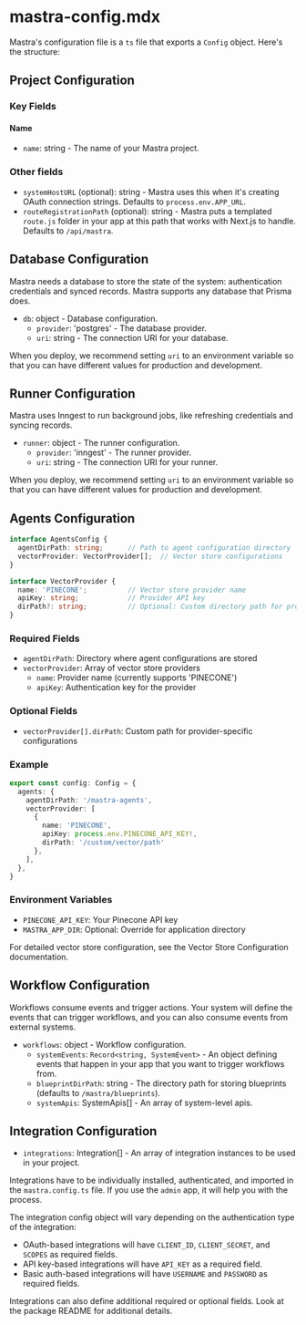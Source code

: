 # mastra-config.mdx

Mastra's configuration file is a `ts` file that exports a `Config` object. Here's the structure:

## Project Configuration

### Key Fields

#### Name

- `name`: string - The name of your Mastra project.

### Other fields

- `systemHostURL` (optional): string - Mastra uses this when it's creating OAuth connection strings. Defaults to `process.env.APP_URL`.
- `routeRegistrationPath` (optional): string - Mastra puts a templated `route.js` folder in your app at this path that works with Next.js to handle. Defaults to `/api/mastra`.

## Database Configuration

Mastra needs a database to store the state of the system: authentication credentials and synced records. Mastra supports any database that Prisma does.

- `db`: object - Database configuration.
  - `provider`: 'postgres' - The database provider.
  - `uri`: string - The connection URI for your database.

When you deploy, we recommend setting `uri` to an environment variable so that you can have different values for production and development.

## Runner Configuration

Mastra uses Inngest to run background jobs, like refreshing credentials and syncing records.

- `runner`: object - The runner configuration.
  - `provider`: 'inngest' - The runner provider.
  - `uri`: string - The connection URI for your runner.

When you deploy, we recommend setting `uri` to an environment variable so that you can have different values for production and development.

## Agents Configuration

```typescript
interface AgentsConfig {
  agentDirPath: string;      // Path to agent configuration directory
  vectorProvider: VectorProvider[];  // Vector store configurations
}

interface VectorProvider {
  name: 'PINECONE';          // Vector store provider name
  apiKey: string;            // Provider API key
  dirPath?: string;          // Optional: Custom directory path for provider configs
}
```

### Required Fields
- `agentDirPath`: Directory where agent configurations are stored
- `vectorProvider`: Array of vector store providers
  - `name`: Provider name (currently supports 'PINECONE')
  - `apiKey`: Authentication key for the provider

### Optional Fields
- `vectorProvider[].dirPath`: Custom path for provider-specific configurations

### Example
```ts filename="mastra.config.ts"
export const config: Config = {
  agents: {
    agentDirPath: '/mastra-agents',
    vectorProvider: [
      {
        name: 'PINECONE',
        apiKey: process.env.PINECONE_API_KEY!,
        dirPath: '/custom/vector/path'
      },
    ],
  },
}
```

### Environment Variables
- `PINECONE_API_KEY`: Your Pinecone API key
- `MASTRA_APP_DIR`: Optional: Override for application directory

For detailed vector store configuration, see the Vector Store Configuration documentation.

## Workflow Configuration

Workflows consume events and trigger actions. Your system will define the events that can trigger workflows, and you can also consume events from external systems.

- `workflows`: object - Workflow configuration.
  - `systemEvents`: `Record<string, SystemEvent>` - An object defining events that happen in your app that you want to trigger workflows from.
  - `blueprintDirPath`: string - The directory path for storing blueprints (defaults to `/mastra/blueprints`).
  - `systemApis`: SystemApis[] - An array of system-level apis.

## Integration Configuration

- `integrations`: Integration[] - An array of integration instances to be used in your project.

Integrations have to be individually installed, authenticated, and imported in the `mastra.config.ts` file. If you use the `admin` app, it will help you with the process.

The integration config object will vary depending on the authentication type of the integration:

- OAuth-based integrations will have `CLIENT_ID`, `CLIENT_SECRET`, and `SCOPES` as required fields.
- API key-based integrations will have `API_KEY` as a required field.
- Basic auth-based integrations will have `USERNAME` and `PASSWORD` as required fields.

Integrations can also define additional required or optional fields. Look at the package README for additional details.